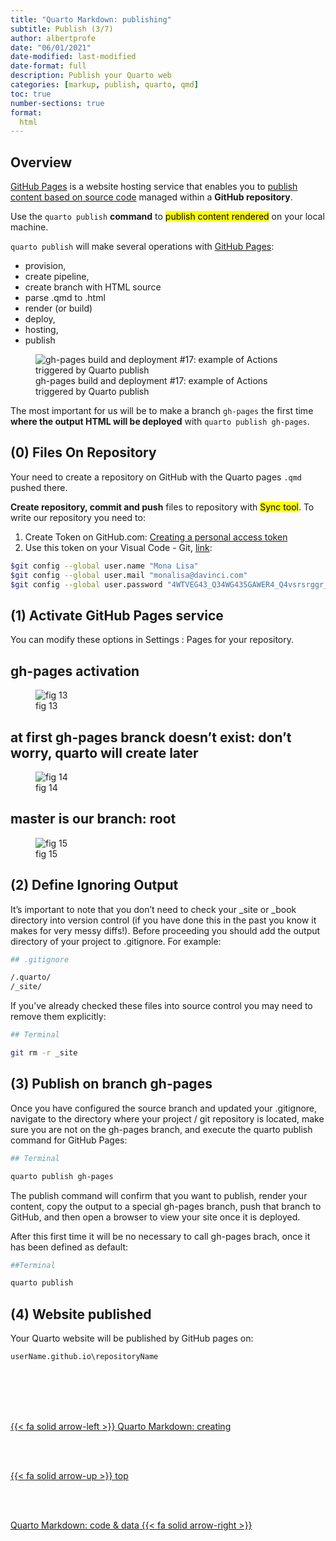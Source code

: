 ```yaml
---
title: "Quarto Markdown: publishing"
subtitle: Publish (3/7)
author: albertprofe
date: "06/01/2021"
date-modified: last-modified
date-format: full
description: Publish your Quarto web
categories: [markup, publish, quarto, qmd]
toc: true
number-sections: true
format:
  html
---
```



## Overview
[GitHub Pages](https://pages.github.com/) is a website hosting service that enables you to [publish content based on source code](https://quarto.org/docs/publishing/github-pages.html#ignoring-output) managed within a **GitHub repository**.

Use the `quarto publish` **command** to <mark>publish content rendered</mark> on your local machine.

`quarto publish` will make several operations with [GitHub Pages](https://pages.github.com/):

- provision,
- create pipeline,
- create branch with HTML source
- parse .qmd to .html
- render (or build)
- deploy,
- hosting,
- publish

![gh-pages build and deployment #17: example of Actions triggered by Quarto publish](/images/markup/gh-pages_build.png){#gh-pages-build}


The most important for us will be to make a branch `gh-pages` the first time **where the output HTML will be deployed** with  `quarto publish gh-pages`.

::: {.callout-note collapse="true" icon=false}
## (0) Files On Repository

Your need to create a repository on GitHub with the Quarto pages ``.qmd`` pushed there.

**Create repository, commit and push** files to repository with <mark>Sync tool</mark>. To write our repository you need to:

1. Create Token on GitHub.com: [Creating a personal access token](https://docs.github.com/en/enterprise-server@3.4/authentication/keeping-your-account-and-data-secure/creating-a-personal-access-token)
2. Use this token on your Visual Code - Git, [link](https://docs.github.com/en/get-started/getting-started-with-git/setting-your-username-in-git):

``` bash
$git config --global user.name "Mona Lisa"
$git config --global user.mail "monalisa@davinci.com"
$git config --global user.password "4WTVEG43_Q34WG435GAWER4_Q4vsrsrggr_3D44"
```

:::


::: {.callout-tip collapse="true" icon=false}
## (1) Activate GitHub Pages service
You can modify these options in Settings : Pages for your repository. 

:::{.callout-note  collapse="true" }

## gh-pages activation

![fig 13](../images/markup/publish_quarto_gh-pages/publish_quarto_website_gh-pages%20(13).png)
:::
:::{.callout-note  collapse="true" }

## at first gh-pages branck doesn't exist: don't worry, quarto will create later

![fig 14](../images/markup/publish_quarto_gh-pages/publish_quarto_website_gh-pages%20(14).png)
:::
:::{.callout-note  collapse="true" }

## master is our branch: root

![fig 15](../images/markup/publish_quarto_gh-pages/publish_quarto_website_gh-pages%20(15).png)
:::

:::

::: {.callout-tip collapse="true" icon=false}
## (2) Define Ignoring Output
It’s important to note that you don’t need to check your _site or _book directory into version control (if you have done this in the past you know it makes for very messy diffs!). Before proceeding you should add the output directory of your project to .gitignore. For example:

```bash
## .gitignore

/.quarto/
/_site/
```
If you’ve already checked these files into source control you may need to remove them explicitly:

```bash
## Terminal

git rm -r _site
```

:::

::: {.callout-tip collapse="true" icon=false}
## (3) Publish on branch gh-pages
Once you have configured the source branch and updated your .gitignore, navigate to the directory where your project / git repository is located, make sure you are not on the gh-pages branch, and execute the quarto publish command for GitHub Pages:


```bash
## Terminal

quarto publish gh-pages
```

The publish command will confirm that you want to publish, render your content, copy the output to a special gh-pages branch, push that branch to GitHub, and then open a browser to view your site once it is deployed.

After this first time it will be no necessary to call gh-pages brach, once it has been defined as default:

```bash
##Terminal

quarto publish 
```
:::

::: {.callout-tip collapse="true" icon=false}
## (4) Website published
Your Quarto website will be published by GitHub pages on:

<p class="indent">`userName.github.io\repositoryName`</p>

:::





<!--- navLinks -->
<br><br>
<div class=row>
<br>
<div class='column left previous'>
<br>
[{{< fa solid arrow-left >}} Quarto Markdown: creating](/markup/markup-quarto-create.qmd)
<br>
</div>
<br>
<div class='column center'>
<br>
[{{< fa solid arrow-up >}} top](#top)
<br>
</div>
<br>
<div class='column right next'>
<br>
[Quarto Markdown: code & data  {{< fa solid arrow-right >}}](/markup/markup-quarto-code.qmd)
<br>
</div>
<br>
</div>
